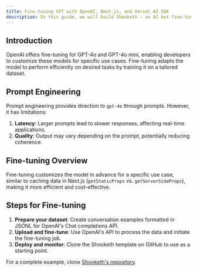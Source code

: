 ```yaml
---
title: Fine-tuning GPT with OpenAI, Next.js, and Vercel AI SDK
description: In this guide, we will build Shooketh – an AI bot fine-tuned on Shakespeare's literary works with OpenAI GPT-4o and the Vercel AI SDK.
---
```


## Introduction

OpenAI offers fine-tuning for GPT-4o and GPT-4o mini, enabling developers to customize these models for specific use cases. Fine-tuning adapts the model to perform efficiently on desired tasks by training it on a tailored dataset.

## Prompt Engineering

Prompt engineering provides direction to `gpt-4o` through prompts. However, it has limitations:
1. **Latency**: Larger prompts lead to slower responses, affecting real-time applications.
2. **Quality**: Output may vary depending on the prompt, potentially reducing coherence.

## Fine-tuning Overview

Fine-tuning customizes the model in advance for a specific use case, similar to caching data in Next.js (`getStaticProps` vs. `getServerSideProps`), making it more efficient and cost-effective.

## Steps for Fine-tuning

1. **Prepare your dataset**: Create conversation examples formatted in JSONL for OpenAI's Chat completions API.
2. **Upload and fine-tune**: Use OpenAI's API to process the data and initiate the fine-tuning job.
3. **Deploy and monitor**: Clone the Shooketh template on GitHub to use as a starting point.

For a complete example, clone [Shooketh's repository](https://github.com/vercel-labs/shooketh).

